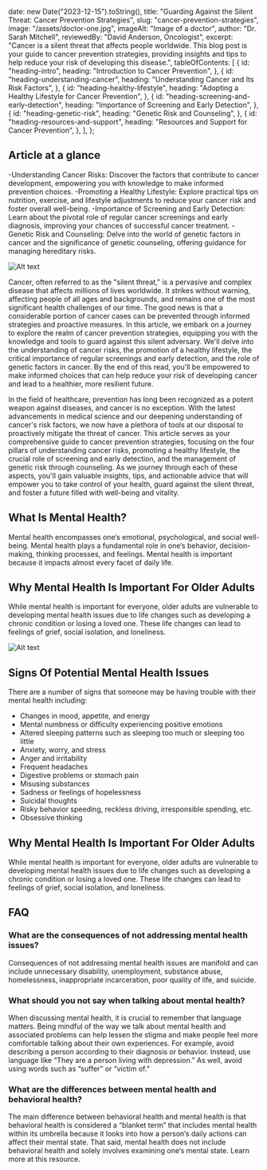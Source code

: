   date: new Date("2023-12-15").toString(),
  title: "Guarding Against the Silent Threat: Cancer Prevention Strategies",
  slug: "cancer-prevention-strategies",
  image: "/assets/doctor-one.jpg",
  imageAlt: "Image of a doctor",
  author: "Dr. Sarah Mitchell",
  reviewedBy: "David Anderson, Oncologist",
  excerpt:
    "Cancer is a silent threat that affects people worldwide. This blog post is your guide to cancer prevention strategies, providing insights and tips to help reduce your risk of developing this disease.",
  tableOfContents: [
    {
      id: "heading-intro",
      heading: "Introduction to Cancer Prevention",
    },
    {
      id: "heading-understanding-cancer",
      heading: "Understanding Cancer and Its Risk Factors",
    },
    {
      id: "heading-healthy-lifestyle",
      heading: "Adopting a Healthy Lifestyle for Cancer Prevention",
    },
    {
      id: "heading-screening-and-early-detection",
      heading: "Importance of Screening and Early Detection",
    },
    {
      id: "heading-genetic-risk",
      heading: "Genetic Risk and Counseling",
    },
    {
      id: "heading-resources-and-support",
      heading: "Resources and Support for Cancer Prevention",
    },
  ],
};

## Article at a glance

-Understanding Cancer Risks: Discover the factors that contribute to cancer development, empowering you with knowledge to make informed prevention choices.
-Promoting a Healthy Lifestyle: Explore practical tips on nutrition, exercise, and lifestyle adjustments to reduce your cancer risk and foster overall well-being.
-Importance of Screening and Early Detection: Learn about the pivotal role of regular cancer screenings and early diagnosis, improving your chances of successful cancer treatment.
-Genetic Risk and Counseling: Delve into the world of genetic factors in cancer and the significance of genetic counseling, offering guidance for managing hereditary risks.

![Alt text](/assets/doctor-five.jpg)

Cancer, often referred to as the "silent threat," is a pervasive and complex disease that affects millions of lives worldwide. It strikes without warning, affecting people of all ages and backgrounds, and remains one of the most significant health challenges of our time. The good news is that a considerable portion of cancer cases can be prevented through informed strategies and proactive measures. In this article, we embark on a journey to explore the realm of cancer prevention strategies, equipping you with the knowledge and tools to guard against this silent adversary. We'll delve into the understanding of cancer risks, the promotion of a healthy lifestyle, the critical importance of regular screenings and early detection, and the role of genetic factors in cancer. By the end of this read, you'll be empowered to make informed choices that can help reduce your risk of developing cancer and lead to a healthier, more resilient future.

In the field of healthcare, prevention has long been recognized as a potent weapon against diseases, and cancer is no exception. With the latest advancements in medical science and our deepening understanding of cancer's risk factors, we now have a plethora of tools at our disposal to proactively mitigate the threat of cancer. This article serves as your comprehensive guide to cancer prevention strategies, focusing on the four pillars of understanding cancer risks, promoting a healthy lifestyle, the crucial role of screening and early detection, and the management of genetic risk through counseling. As we journey through each of these aspects, you'll gain valuable insights, tips, and actionable advice that will empower you to take control of your health, guard against the silent threat, and foster a future filled with well-being and vitality.

## What Is Mental Health?

Mental health encompasses one&lsquo;s emotional, psychological, and social well-being. Mental health plays a fundamental role in one&lsquo;s behavior, decision-making, thinking processes, and feelings. Mental health is important because it impacts almost every facet of daily life.

## Why Mental Health Is Important For Older Adults

While mental health is important for everyone, older adults are vulnerable to developing mental health issues due to life changes such as developing a chronic condition or losing a loved one. These life changes can lead to feelings of grief, social isolation, and loneliness.

![Alt text](/assets/doctor-five.jpg)

## Signs Of Potential Mental Health Issues

There are a number of signs that someone may be having trouble with their mental health including:

- Changes in mood, appetite, and energy
- Mental numbness or difficulty experiencing positive emotions
- Altered sleeping patterns such as sleeping too much or sleeping too little
- Anxiety, worry, and stress
- Anger and irritability
- Frequent headaches
- Digestive problems or stomach pain
- Misusing substances
- Sadness or feelings of hopelessness
- Suicidal thoughts
- Risky behavior speeding, reckless driving, irresponsible spending, etc.
- Obsessive thinking

## Why Mental Health Is Important For Older Adults

While mental health is important for everyone, older adults are vulnerable to developing mental health issues due to life changes such as developing a chronic condition or losing a loved one. These life changes can lead to feelings of grief, social isolation, and loneliness.

## FAQ

### What are the consequences of not addressing mental health issues?

Consequences of not addressing mental health issues are manifold and can include unnecessary disability, unemployment, substance abuse, homelessness, inappropriate incarceration, poor quality of life, and suicide.

### What should you not say when talking about mental health?

When discussing mental health, it is crucial to remember that language matters. Being mindful of the way we talk about mental health and associated problems can help lessen the stigma and make people feel more comfortable talking about their own experiences. For example, avoid describing a person according to their diagnosis or behavior. Instead, use language like “They are a person living with depression.” As well, avoid using words such as “suffer” or “victim of.”

### What are the differences between mental health and behavioral health?

The main difference between behavioral health and mental health is that behavioral health is considered a “blanket term” that includes mental health within its umbrella because it looks into how a person&lsquo;s daily actions can affect their mental state. That said, mental health does not include behavioral health and solely involves examining one&lsquo;s mental state. Learn more at this resource.
